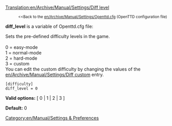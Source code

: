 [[Translation:en/Archive/Manual/Settings/Diff level]]

:<small><<Back to the [[en/Archive/Manual/Settings/Openttd.cfg]] (OpenTTD configuration file)</small>

{{en/Historic|'''diff_level''' was last used in OpenTTD 1.2.3.}}

'''diff_level''' is a variable of Openttd.cfg file:

Sets the pre-defined difficulty levels in the game.<br><br>
0 = easy-mode<br>
1 = normal-mode<br>
2 = hard-mode<br>
3 = custom<br>
You can edit the custom difficulty by changing the values of the [[en/Archive/Manual/Settings/Diff custom]] entry.

<pre>
[difficulty]
diff_level = 0
</pre>

'''Valid options:''' [ 0 | 1 | 2 | 3 ]

'''Default:''' 0


[[Category:en/Manual/Settings & Preferences]]